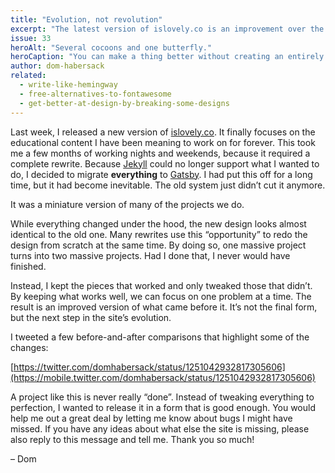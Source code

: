 ```yaml
---
title: "Evolution, not revolution"
excerpt: "The latest version of islovely.co is an improvement over the previous one, not a completely different thing."
issue: 33
heroAlt: "Several cocoons and one butterfly."
heroCaption: "You can make a thing better without creating an entirely different thing from scratch."
author: dom-habersack
related:
  - write-like-hemingway
  - free-alternatives-to-fontawesome
  - get-better-at-design-by-breaking-some-designs
---
```

Last week, I released a new version of [islovely.co](https://islovely.co). It finally focuses on the educational content I have been meaning to work on for forever. This took me a few months of working nights and weekends, because it required a complete rewrite. Because [Jekyll](https://jekyllrb.com) could no longer support what I wanted to do, I decided to migrate **everything** to [Gatsby](https://www.gatsbyjs.org). I had put this off for a long time, but it had become inevitable. The old system just didn’t cut it anymore.

It was a miniature version of many of the projects we do.

While everything changed under the hood, the new design looks almost identical to the old one. Many rewrites use this “opportunity” to redo the design from scratch at the same time. By doing so, one massive project turns into two massive projects. Had I done that, I never would have finished.

Instead, I kept the pieces that worked and only tweaked those that didn’t. By keeping what works well, we can focus on one problem at a time. The result is an improved version of what came before it. It’s not the final form, but the next step in the site’s evolution.

I tweeted a few before-and-after comparisons that highlight some of the changes:

[https://twitter.com/domhabersack/status/1251042932817305606](https://mobile.twitter.com/domhabersack/status/1251042932817305606)

A project like this is never really “done”. Instead of tweaking everything to perfection, I wanted to release it in a form that is good enough. You would help me out a great deal by letting me know about bugs I might have missed. If you have any ideas about what else the site is missing, please also reply to this message and tell me. Thank you so much!

– Dom
